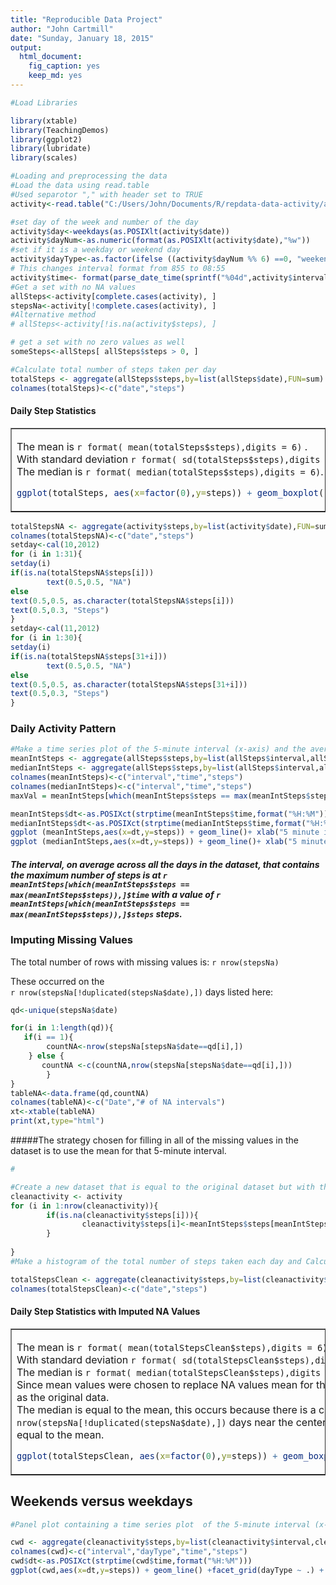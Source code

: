 ```yaml
---
title: "Reproducible Data Project"
author: "John Cartmill"
date: "Sunday, January 18, 2015"
output:
  html_document:
    fig_caption: yes
    keep_md: yes
---
```



```r
#Load Libraries

library(xtable)
library(TeachingDemos)
library(ggplot2)
library(lubridate)
library(scales)

#Loading and preprocessing the data
#Load the data using read.table 
#Used separotor "," with header set to TRUE
activity<-read.table("C:/Users/John/Documents/R/repdata-data-activity/activity.csv",sep=",",header=TRUE)

#set day of the week and number of the day
activity$day<-weekdays(as.POSIXlt(activity$date))
activity$dayNum<-as.numeric(format(as.POSIXlt(activity$date),"%w"))
#set if it is a weekday or weekend day
activity$dayType<-as.factor(ifelse ((activity$dayNum %% 6) ==0, "weekend", "weekday"))
# This changes interval format from 855 to 08:55 
activity$time<- format(parse_date_time(sprintf("%04d",activity$interval),"HM"),"%H:%M")
#Get a set with no NA values
allSteps<-activity[complete.cases(activity), ]
stepsNa<-activity[!complete.cases(activity), ]
#Alternative method
# allSteps<-activity[!is.na(activity$steps), ]

# get a set with no zero values as well
someSteps<-allSteps[ allSteps$steps > 0, ]


```

```r


#Calculate total number of steps taken per day
totalSteps <- aggregate(allSteps$steps,by=list(allSteps$date),FUN=sum)
colnames(totalSteps)<-c("date","steps")
```
#### Daily Step Statistics
<table border=1>
<tr><td width="33%">
  The mean is `r format( mean(totalSteps$steps),digits = 6)` .
  <br> With standard deviation `r format( sd(totalSteps$steps),digits = 6)`<br>
  The median is `r format( median(totalSteps$steps),digits = 6)`.

```r

ggplot(totalSteps, aes(x=factor(0),y=steps)) + geom_boxplot() +xlab("") +ylab("Steps")
````
</td>
<td>
```r

#Make a histogram of the total number of steps taken each day
ggplot(totalSteps, aes(x=steps)) + geom_histogram(binwidth=2000,colour="black", fill="white") + xlab("Total steps per day") + ylab("Count")

```
</td>
</tr>
</table>

```r


totalStepsNA <- aggregate(activity$steps,by=list(activity$date),FUN=sum)
colnames(totalStepsNA)<-c("date","steps")
setday<-cal(10,2012)
for (i in 1:31){
setday(i)
if(is.na(totalStepsNA$steps[i])) 
        text(0.5,0.5, "NA")
else
text(0.5,0.5, as.character(totalStepsNA$steps[i]))
text(0.5,0.3, "Steps")
}
setday<-cal(11,2012)
for (i in 1:30){
setday(i)
if(is.na(totalStepsNA$steps[31+i])) 
        text(0.5,0.5, "NA")
else
text(0.5,0.5, as.character(totalStepsNA$steps[31+i]))
text(0.5,0.3, "Steps")
}

```


### Daily Activity Pattern

```r

#Make a time series plot of the 5-minute interval (x-axis) and the average number of steps taken, averaged across all days (y-axis)
meanIntSteps <- aggregate(allSteps$steps,by=list(allSteps$interval,allSteps$time),FUN=mean)
medianIntSteps <- aggregate(allSteps$steps,by=list(allSteps$interval,allSteps$time),FUN=median)
colnames(meanIntSteps)<-c("interval","time","steps")
colnames(medianIntSteps)<-c("interval","time","steps")
maxVal = meanIntSteps[which(meanIntSteps$steps == max(meanIntSteps$steps)),]$interval
```
```r
meanIntSteps$dt<-as.POSIXct(strptime(meanIntSteps$time,format("%H:%M")))
medianIntSteps$dt<-as.POSIXct(strptime(medianIntSteps$time,format("%H:%M")))
ggplot (meanIntSteps,aes(x=dt,y=steps)) + geom_line()+ xlab("5 minute interval time") + ylab("Number of Steps") + scale_x_datetime(labels = date_format("%H:%M"))
ggplot (medianIntSteps,aes(x=dt,y=steps)) + geom_line()+ xlab("5 minute interval time") + ylab("Number of Steps") + scale_x_datetime(labels = date_format("%H:%M"))
```

##### The interval, on average across all the days in the dataset, that contains the maximum number of steps is at `r meanIntSteps[which(meanIntSteps$steps == max(meanIntSteps$steps)),]$time`  with a value of `r meanIntSteps[which(meanIntSteps$steps == max(meanIntSteps$steps)),]$steps` steps.

### Imputing Missing Values

The total number of rows with missing values is:
`r nrow(stepsNa)`

 These occurred on the   
`r nrow(stepsNa[!duplicated(stepsNa$date),])` 
 days listed here:
```r
qd<-unique(stepsNa$date)

for(i in 1:length(qd)){
   if(i == 1){
        countNA<-nrow(stepsNa[stepsNa$date==qd[i],])
    } else {        
       countNA <-c(countNA,nrow(stepsNa[stepsNa$date==qd[i],])) 
        }
}
tableNA<-data.frame(qd,countNA)
colnames(tableNA)<-c("Date","# of NA intervals")
xt<-xtable(tableNA)
print(xt,type="html")

```
#####The strategy chosen for filling in all of the missing values in the dataset is to use the mean for that 5-minute interval.
```r
#

#Create a new dataset that is equal to the original dataset but with the missing data filled in.
cleanactivity <- activity
for (i in 1:nrow(cleanactivity)){
        if(is.na(cleanactivity$steps[i])){
                cleanactivity$steps[i]<-meanIntSteps$steps[meanIntSteps$interval ==cleanactivity$interval[i]]
        }
        
}
#Make a histogram of the total number of steps taken each day and Calculate and report the mean and median total number of steps taken per day.

totalStepsClean <- aggregate(cleanactivity$steps,by=list(cleanactivity$date),FUN=sum)
colnames(totalStepsClean)<-c("date","steps")
```
#### Daily Step Statistics with Imputed NA Values

<table border=1>
<tr><td width="33%">
  The mean is `r format( mean(totalStepsClean$steps),digits = 6)` .
  <br> With standard deviation `r format( sd(totalStepsClean$steps),digits = 6)`<br>
  The median is `r format( median(totalStepsClean$steps),digits = 6)`.  
  Since mean values were chosen to replace NA values mean for the imputed data set is the same as the original data. 
  <br>
  The median is equal to the mean, this occurs because there is a cluster of `r nrow(stepsNa[!duplicated(stepsNa$date),])`  days near the center of the distribution with values equal to the mean.

```r

ggplot(totalStepsClean, aes(x=factor(0),y=steps)) + geom_boxplot() +xlab("") +ylab("Steps")
````
</td>
<td>
```r

#Histogram of the total number of steps taken each day
ggplot(totalStepsClean, aes(x=steps)) + geom_histogram(binwidth=2000,colour="black", fill="white")+ xlab("Total steps per day") + ylab("Count")

```
</td>
</tr>
</table>
## Weekends versus weekdays
```r


#Panel plot containing a time series plot  of the 5-minute interval (x-axis) and the average number of steps taken, averaged across all weekday days or weekend days (y-axis). 

cwd <- aggregate(cleanactivity$steps,by=list(cleanactivity$interval,cleanactivity$dayType,cleanactivity$time),FUN=mean)
colnames(cwd)<-c("interval","dayType","time","steps")
cwd$dt<-as.POSIXct(strptime(cwd$time,format("%H:%M")))
ggplot(cwd,aes(x=dt,y=steps)) + geom_line() +facet_grid(dayType ~ .) + xlab("5 minute interval time") + ylab("Number of Steps") + scale_x_datetime(labels = date_format("%H:%M"))

````